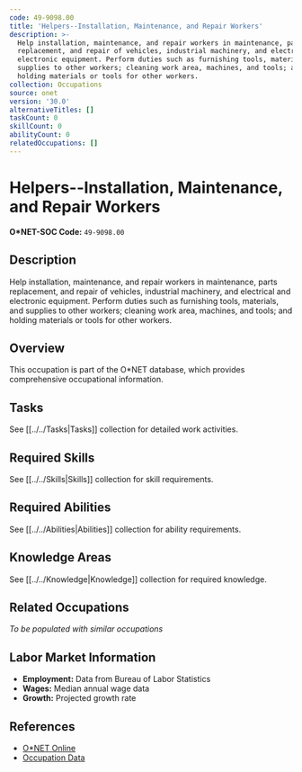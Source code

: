 ```yaml
---
code: 49-9098.00
title: 'Helpers--Installation, Maintenance, and Repair Workers'
description: >-
  Help installation, maintenance, and repair workers in maintenance, parts
  replacement, and repair of vehicles, industrial machinery, and electrical and
  electronic equipment. Perform duties such as furnishing tools, materials, and
  supplies to other workers; cleaning work area, machines, and tools; and
  holding materials or tools for other workers.
collection: Occupations
source: onet
version: '30.0'
alternativeTitles: []
taskCount: 0
skillCount: 0
abilityCount: 0
relatedOccupations: []
---
```

# Helpers--Installation, Maintenance, and Repair Workers

**O*NET-SOC Code:** `49-9098.00`

## Description

Help installation, maintenance, and repair workers in maintenance, parts replacement, and repair of vehicles, industrial machinery, and electrical and electronic equipment. Perform duties such as furnishing tools, materials, and supplies to other workers; cleaning work area, machines, and tools; and holding materials or tools for other workers.

## Overview

This occupation is part of the O*NET database, which provides comprehensive occupational information.

## Tasks

See [[../../Tasks|Tasks]] collection for detailed work activities.

## Required Skills

See [[../../Skills|Skills]] collection for skill requirements.

## Required Abilities

See [[../../Abilities|Abilities]] collection for ability requirements.

## Knowledge Areas

See [[../../Knowledge|Knowledge]] collection for required knowledge.

## Related Occupations

*To be populated with similar occupations*

## Labor Market Information

- **Employment:** Data from Bureau of Labor Statistics
- **Wages:** Median annual wage data
- **Growth:** Projected growth rate

## References

- [O*NET Online](https://www.onetonline.org/link/summary/49-9098.00)
- [Occupation Data](https://www.onetcenter.org/)
